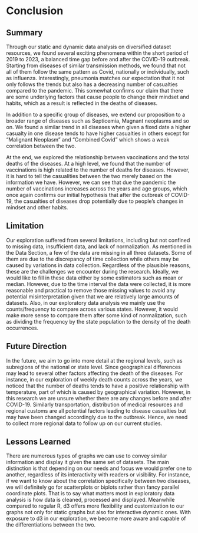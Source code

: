 # Conclusion
## Summary
Through our static and dynamic data analysis on diversified dataset resources, we found several exciting phenomena within the short period of 2019 to 2023, a balanced time gap before and after the COVID-19 outbreak. Starting from diseases of similar transmission methods, we found that not all of them follow the same pattern as Covid, nationally or individually, such as influenza. Interestingly, pneumonia matches our expectation that it not only follows the trends but also has a decreasing number of casualties compared to the pandemic. This somewhat confirms our claim that there are some underlying factors that cause people to change their mindset and habits, which as a result is reflected in the deaths of diseases. 

In addition to a specific group of diseases, we extend our proposition to a broader range of diseases such as Septicemia, Magnant neoplasms and so on. We found a similar trend in all diseases when given a fixed date a higher casualty in one disease tends to have higher casualties in others except for “Malignant Neoplasm” and “Combined Covid” which shows a weak correlation between the two.

At the end, we explored the relationship between vaccinations and the total deaths of the diseases. At a high level, we found that the number of vaccinations is high related to the number of deaths for diseases. However, it is hard to tell the casualities between the two merely based on the information we have. However, we can see that due the pandemic the number of vaccinations increases across the years and age groups, which once again confirms our initial hypothesis that after the outbreak of COVID-19, the casualties of diseases drop potentially due to people's changes in mindset and other habits.

## Limitation  
Our exploration suffered from several limitations, including but not confined to missing data, insufficient data, and lack of normalization. As mentioned in the Data Section, a few of the data are missing in all three datasets. Some of them are due to the discrepancy of time collection while others may be caused by variations in data collection. Regardless of the plausible reasons, these are the challenges we encounter during the research. Ideally, we would like to fill in these data either by some estimators such as mean or median. However, due to the time interval the data were collected, it is more reasonable and practical to remove those missing values to avoid any potential misinterpretation given that we are relatively large amounts of datasets. Also, in our exploratory data analysis we mainly use the counts/frequency to compare across various states. However, it would make more sense to compare them after some kind of normalization, such as dividing the frequency by the state population to the density of the death occurrences.  

## Future Direction
In the future, we aim to go into more detail at the regional levels, such as subregions of the national or state level. Since geographical differences may lead to several other factors affecting the death of the diseases. For instance, in our exploration of weekly death counts across the years, we noticed that the number of deaths tends to have a positive relationship with temperature, part of which is caused by geographical variation. However, in this research we are unsure whether there are any changes before and after COVID-19. Similarly transportation, distribution of medical resources and regional customs are all potential factors leading to disease casualties but may have been changed accordingly due to the outbreak. Hence, we need to collect more regional data to follow up on our current studies. 

## Lessons Learned
There are numerous types of graphs we can use to convey similar information and display it given the same set of datasets. The main distinction is that depending on our needs and focus we would prefer one to another, regardless of its interactivity with readers or visibility. For instance, if we want to know about the correlation specifically between two diseases, we will definitely go for scatterplots or biplots rather than fancy parallel coordinate plots. That is to say what matters most in exploratory data analysis is how data is cleaned, processed and displayed. Meanwhile compared to regular R, d3 offers more flexibility and customization to our graphs not only for static graphs but also for interactive dynamic ones. With exposure to d3 in our exploration, we become more aware and capable of the differentiations between the two. 
